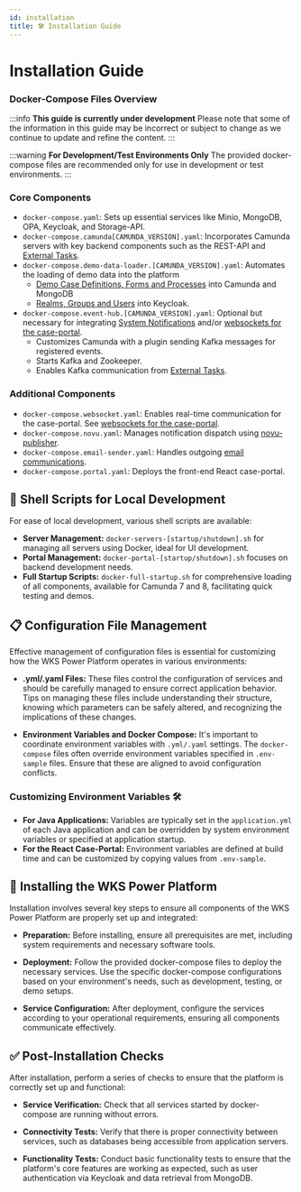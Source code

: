 ```yaml
---
id: installation
title: 🛠️ Installation Guide
---
```


# Installation Guide

### Docker-Compose Files Overview

:::info
**This guide is currently under development**
Please note that some of the information in this guide may be incorrect or subject to change as we continue to update and refine the content.
:::

:::warning
**For Development/Test Environments Only**
The provided docker-compose files are recommended only for use in development or test environments.
:::

### Core Components
- `docker-compose.yaml`: Sets up essential services like Minio, MongoDB, OPA, Keycloak, and Storage-API.
- `docker-compose.camunda[CAMUNDA_VERSION].yaml`: Incorporates Camunda servers with key backend components such as the REST-API and [External Tasks](https://docs.camunda.org/manual/7.21/user-guide/process-engine/external-tasks/).
- `docker-compose.demo-data-loader.[CAMUNDA_VERSION].yaml`: Automates the loading of demo data into the platform
    - [Demo Case Definitions, Forms and Processes](https://github.com/wkspower/wks-platform/tree/develop/apps/java/services/demo-data-loader/data) into Camunda and MongoDB
    - [Realms, Groups and Users](https://github.com/wkspower/wks-platform/tree/develop/apps/java/services/demo-data-loader/src/main/resources) into Keycloak.
- `docker-compose.event-hub.[CAMUNDA_VERSION].yaml`: Optional but necessary for integrating [System Notifications](https://docs.wkspower.com/docs/System%20Notifications/) and/or [websockets for the case-portal](https://github.com/wkspower/wks-platform/issues/246).
    - Customizes Camunda with a plugin sending Kafka messages for registered events.
    - Starts Kafka and Zookeeper.
    - Enables Kafka communication from [External Tasks](https://docs.camunda.org/manual/7.21/user-guide/process-engine/external-tasks/).

### Additional Components
- `docker-compose.websocket.yaml`: Enables real-time communication for the case-portal. See [websockets for the case-portal](https://github.com/wkspower/wks-platform/issues/246).
- `docker-compose.novu.yaml`: Manages notification dispatch using [novu-publisher](https://docs.wkspower.com/docs/System%20Notifications/).
- `docker-compose.email-sender.yaml`: Handles outgoing [email communications](https://www.wkspower.com/blog/presenting-email-to-case/).
- `docker-compose.portal.yaml`: Deploys the front-end React case-portal.

## 🤖 Shell Scripts for Local Development

For ease of local development, various shell scripts are available:
- **Server Management:** `docker-servers-[startup/shutdown].sh` for managing all servers using Docker, ideal for UI development.
- **Portal Management:** `docker-portal-[startup/shutdown].sh` focuses on backend development needs.
- **Full Startup Scripts:** `docker-full-startup.sh` for comprehensive loading of all components, available for Camunda 7 and 8, facilitating quick testing and demos.

## 📋 Configuration File Management

Effective management of configuration files is essential for customizing how the WKS Power Platform operates in various environments:

- **.yml/.yaml Files:** These files control the configuration of services and should be carefully managed to ensure correct application behavior. Tips on managing these files include understanding their structure, knowing which parameters can be safely altered, and recognizing the implications of these changes.

- **Environment Variables and Docker Compose:** It's important to coordinate environment variables with `.yml/.yaml` settings. The `docker-compose` files often override environment variables specified in `.env-sample` files. Ensure that these are aligned to avoid configuration conflicts.

### Customizing Environment Variables 🛠️

- **For Java Applications:** Variables are typically set in the `application.yml` of each Java application and can be overridden by system environment variables or specified at application startup.
- **For the React Case-Portal:** Environment variables are defined at build time and can be customized by copying values from `.env-sample`.

## 🚀 Installing the WKS Power Platform

Installation involves several key steps to ensure all components of the WKS Power Platform are properly set up and integrated:

- **Preparation:** Before installing, ensure all prerequisites are met, including system requirements and necessary software tools.

- **Deployment:** Follow the provided docker-compose files to deploy the necessary services. Use the specific docker-compose configurations based on your environment's needs, such as development, testing, or demo setups.

- **Service Configuration:** After deployment, configure the services according to your operational requirements, ensuring all components communicate effectively.

## ✅ Post-Installation Checks

After installation, perform a series of checks to ensure that the platform is correctly set up and functional:

- **Service Verification:** Check that all services started by docker-compose are running without errors.

- **Connectivity Tests:** Verify that there is proper connectivity between services, such as databases being accessible from application servers.

- **Functionality Tests:** Conduct basic functionality tests to ensure that the platform's core features are working as expected, such as user authentication via Keycloak and data retrieval from MongoDB.
